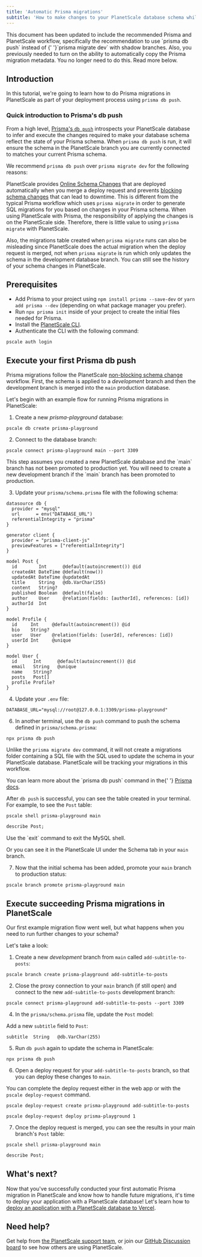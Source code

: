 ```yaml
---
title: 'Automatic Prisma migrations'
subtitle: 'How to make changes to your PlanetScale database schema while using Prisma, a next-generation Node.js and TypeScript ORM'
---
```


<InfoBlock type='note'>
  This document has been updated to include the recommended Prisma and PlanetScale workflow, specifically 
  the recommendation to use `prisma db push` instead of {' '}`prisma migrate 
  dev` with shadow branches. Also, you previously needed to turn on the ability to automatically 
  copy the Prisma migration metadata. You no longer need to do this. Read more below.
</InfoBlock>

## Introduction

In this tutorial, we're going to learn how to do Prisma migrations in PlanetScale as part of your deployment process using `prisma db push`.

### Quick introduction to Prisma's db push

From a high level, [Prisma's `db push`](https://www.prisma.io/docs/concepts/components/prisma-migrate/db-push) introspects your PlanetScale database to infer and execute the changes required to make your database schema reflect the state of your Prisma schema. When `prisma db push` is run, it will ensure the schema in the PlanetScale branch you are currently connected to matches your current Prisma schema.

We recommend `prisma db push` over `prisma migrate dev` for the following reasons:

PlanetScale provides [Online Schema Changes](/learn/how-online-schema-change-tools-work) that are deployed automatically when you merge a deploy request and prevents [blocking schema changes](/concepts/nonblocking-schema-changes) that can lead to downtime. This is different from the typical Prisma workflow which uses `prisma migrate` in order to generate SQL migrations for you based on changes in your Prisma schema. When using PlanetScale with Prisma, the responsibility of applying the changes is on the PlanetScale side. Therefore, there is little value to using `prisma migrate` with PlanetScale.

Also, the migrations table created when `prisma migrate` runs can also be misleading since PlanetScale does the actual migration when the deploy request is merged, not when `prisma migrate` is run which only updates the schema in the development database branch. You can still see the history of your schema changes in PlanetScale.

## Prerequisites

- Add Prisma to your project using `npm install prisma --save-dev` or `yarn add prisma --dev` (depending on what package manager you prefer).
- Run `npx prisma init` inside of your project to create the initial files needed for Prisma.
- Install the [PlanetScale CLI](https://github.com/planetscale/cli).
- Authenticate the CLI with the following command:

```
pscale auth login
```

## Execute your first Prisma db push

Prisma migrations follow the PlanetScale [non-blocking schema change](/concepts/nonblocking-schema-changes) workflow. First, the schema is applied to a _development_ branch and then the development branch is merged into the `main` production database.

Let's begin with an example flow for running Prisma migrations in PlanetScale:

1. Create a new _prisma-playground_ database:

```
pscale db create prisma-playground
```

2. Connect to the database branch:

```
pscale connect prisma-playground main --port 3309
```

<InfoBlock type='note'>
  This step assumes you created a new PlanetScale database and the `main` branch 
  has not been promoted to production yet. You will need to create a new development branch if 
  the `main` branch has been promoted to production.
</InfoBlock>

3. Update your `prisma/schema.prisma` file with the following schema:

```
datasource db {
  provider = "mysql"
  url      = env("DATABASE_URL")
  referentialIntegrity = "prisma"
}

generator client {
  provider = "prisma-client-js"
  previewFeatures = ["referentialIntegrity"]
}

model Post {
  id        Int      @default(autoincrement()) @id
  createdAt DateTime @default(now())
  updatedAt DateTime @updatedAt
  title     String   @db.VarChar(255)
  content   String?
  published Boolean  @default(false)
  author    User     @relation(fields: [authorId], references: [id])
  authorId  Int
}

model Profile {
  id     Int     @default(autoincrement()) @id
  bio    String?
  user   User    @relation(fields: [userId], references: [id])
  userId Int     @unique
}

model User {
  id      Int      @default(autoincrement()) @id
  email   String   @unique
  name    String?
  posts   Post[]
  profile Profile?
}
```

4. Update your `.env` file:

```shell
DATABASE_URL="mysql://root@127.0.0.1:3309/prisma-playground"
```

6. In another terminal, use the `db push` command to push the schema defined in `prisma/schema.prisma`:

```
npx prisma db push
```

Unlike the `prisma migrate dev` command, it will not create a migrations folder containing a SQL file with the SQL used to update the schema in your PlanetScale database. PlanetScale will be tracking your migrations in this workflow.

<InfoBlock type='tip'>
  You can learn more about the `prisma db push` command in the{' '}
  <a href='https://www.prisma.io/docs/concepts/components/prisma-migrate/db-push'>Prisma docs</a>.
</InfoBlock>

After `db push` is successful, you can see the table created in your terminal. For example, to see the `Post` table:

```
pscale shell prisma-playground main
```

```SQL
describe Post;
```

<InfoBlock type='tip'>
  Use the `exit` command to exit the MySQL shell.
</InfoBlock>

Or you can see it in the PlanetScale UI under the Schema tab in your `main` branch. 

7. Now that the initial schema has been added, promote your `main` branch to production status:

```
pscale branch promote prisma-playground main
```

## Execute succeeding Prisma migrations in PlanetScale

Our first example migration flow went well, but what happens when you need to run further changes to your schema?

Let's take a look:

1. Create a new _development_ branch from `main` called `add-subtitle-to-posts`:

```
pscale branch create prisma-playground add-subtitle-to-posts
```

2. Close the proxy connection to your `main` branch (if still open) and connect to the new `add-subtitle-to-posts` development branch:

```
pscale connect prisma-playground add-subtitle-to-posts --port 3309
```

4. In the `prisma/schema.prisma` file, update the `Post` model:

Add a new `subtitle` field to `Post`:

```
subtitle  String   @db.VarChar(255)
```

5. Run `db push` again to update the schema in PlanetScale:

```
npx prisma db push
```

6. Open a deploy request for your `add-subtitle-to-posts` branch, so that you can deploy these changes to `main`.

You can complete the deploy request either in the web app or with the `pscale deploy-request` command.

```
pscale deploy-request create prisma-playground add-subtitle-to-posts
```

```
pscale deploy-request deploy prisma-playground 1
```

7. Once the deploy request is merged, you can see the results in your main branch's `Post` table:

```
pscale shell prisma-playground main
```

```SQL
describe Post;
```

## What's next?

Now that you've successfully conducted your first automatic Prisma migration in PlanetScale and know how to handle future migrations, it's time to deploy your application with a PlanetScale database! Let's learn how to [deploy an application with a PlanetScale database to Vercel](/tutorial/deploy-to-vercel).

## Need help?

Get help from [the PlanetScale support team](https://support.planetscale.com/), or join our [GitHub Discussion board](https://github.com/planetscale/discussion/discussions) to see how others are using PlanetScale.
